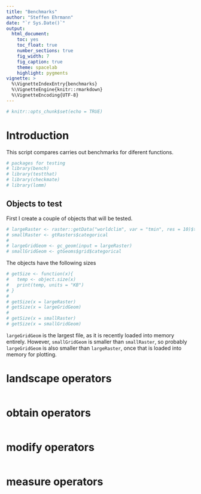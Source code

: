 ```yaml
---
title: "Benchmarks"
author: "Steffen Ehrmann"
date: "`r Sys.Date()`"
output: 
  html_document:
    toc: yes
    toc_float: true
    number_sections: true
    fig_width: 7
    fig_caption: true
    theme: spacelab
    highlight: pygments
vignette: >
  %\VignetteIndexEntry{benchmarks}
  %\VignetteEngine{knitr::rmarkdown}
  %\VignetteEncoding{UTF-8}
---
```


```r
# knitr::opts_chunk$set(echo = TRUE)
```

# Introduction

This script compares carries out benchmarks for diferent functions.

```r
# packages for testing
# library(bench)
# library(testthat)
# library(checkmate)
# library(lomm)
```

## Objects to test

First I create a couple of objects that will be tested.

```r
# largeRaster <- raster::getData("worldclim", var = "tmin", res = 10)$tmin1
# smallRaster <- gtRasters$categorical
# 
# largeGridGeom <- gc_geom(input = largeRaster)
# smallGridGeom <- gtGeoms$grid$categorical
```

The objects have the following sizes

```r
# getSize <- function(x){
#   temp <- object.size(x)
#   print(temp, units = "KB")
# }
# 
# getSize(x = largeRaster)
# getSize(x = largeGridGeom)
# 
# getSize(x = smallRaster)
# getSize(x = smallGridGeom)
```

`largeGridGeom` is the largest file, as it is recently loaded into memory entirely.
However, `smallGridGeom` is smaller than `smallRaster`, so probably `largeGridGeom` is also smaller than `largeRaster`, once that is loaded into memory for plotting.


# landscape operators

```r

```

# obtain operators

```r

```

# modify operators

```r

```

# measure operators

```r

```

